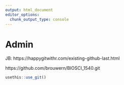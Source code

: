 ```yaml
---
output: html_document
editor_options: 
  chunk_output_type: console
---
```

# Admin

JB: https://happygitwithr.com/existing-github-last.html

https://github.com/brouwern/BIOSCI_1540.git
```r
usethis::use_git()
```

